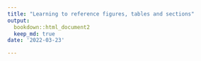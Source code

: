 ```yaml
---
title: "Learning to reference figures, tables and sections"
output:
  bookdown::html_document2
  keep_md: true
date: '2022-03-23'

---
```


